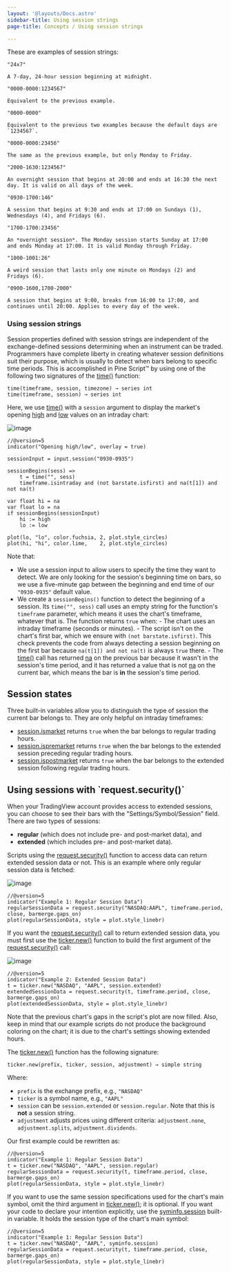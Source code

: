 ```yaml
---
layout: '@layouts/Docs.astro'
sidebar-title: Using session strings
page-title: Concepts / Using session strings

---
```



These are examples of session strings:

`"24x7"`

    A 7-day, 24-hour session beginning at midnight.

`"0000-0000:1234567"`

    Equivalent to the previous example.

`"0000-0000"`

    Equivalent to the previous two examples because the default days are
    `1234567`.

`"0000-0000:23456"`

    The same as the previous example, but only Monday to Friday.

`"2000-1630:1234567"`

    An overnight session that begins at 20:00 and ends at 16:30 the next
    day. It is valid on all days of the week.

`"0930-1700:146"`

    A session that begins at 9:30 and ends at 17:00 on Sundays (1),
    Wednesdays (4), and Fridays (6).

`"1700-1700:23456"`

    An *overnight session*. The Monday session starts Sunday at 17:00
    and ends Monday at 17:00. It is valid Monday through Friday.

`"1000-1001:26"`

    A weird session that lasts only one minute on Mondays (2) and
    Fridays (6).

`"0900-1600,1700-2000"`

    A session that begins at 9:00, breaks from 16:00 to 17:00, and
    continues until 20:00. Applies to every day of the week.

### Using session strings

Session properties defined with session strings are independent of the
exchange-defined sessions determining when an instrument can be traded.
Programmers have complete liberty in creating whatever session
definitions suit their purpose, which is usually to detect when bars
belong to specific time periods. This is accomplished in Pine Script™ by
using one of the following two signatures of the
[time()](https://www.tradingview.com/pine-script-reference/v5/#fun_time)
function:

``` text
time(timeframe, session, timezone) → series int
time(timeframe, session) → series int
```

Here, we use
[time()](https://www.tradingview.com/pine-script-reference/v5/#fun_time)
with a `session` argument to display the market\'s opening
[high](https://www.tradingview.com/pine-script-reference/v5/#var_high)
and [low](https://www.tradingview.com/pine-script-reference/v5/#var_low)
values on an intraday chart:

![image](@assets/concepts/Sessions-UsingSessionStrings-01.png)

``` pine
//@version=5
indicator("Opening high/low", overlay = true)

sessionInput = input.session("0930-0935")

sessionBegins(sess) =>
    t = time("", sess)
    timeframe.isintraday and (not barstate.isfirst) and na(t[1]) and not na(t)

var float hi = na
var float lo = na
if sessionBegins(sessionInput)
    hi := high
    lo := low

plot(lo, "lo", color.fuchsia, 2, plot.style_circles)
plot(hi, "hi", color.lime,    2, plot.style_circles)
```

Note that:

-   We use a session input to allow users to specify the time they want
    to detect. We are only looking for the session\'s beginning time on
    bars, so we use a five-minute gap between the beginning and end time
    of our `"0930-0935"` default value.
-   We create a `sessionBegins()` function to detect the beginning of a
    session. Its `time("", sess)` call uses an empty string for the
    function\'s `timeframe` parameter, which means it uses the chart\'s
    timeframe, whatever that is. The function returns `true` when: - The
    chart uses an intraday timeframe (seconds or minutes). - The script
    isn\'t on the chart\'s first bar, which we ensure with
    `(not barstate.isfirst)`. This check prevents the code from always
    detecting a session beginning on the first bar because
    `na(t[1]) and not na(t)` is always `true` there. - The
    [time()](https://www.tradingview.com/pine-script-reference/v5/#fun_time)
    call has returned
    [na](https://www.tradingview.com/pine-script-reference/v5/#var_na)
    on the previous bar because it wasn\'t in the session\'s time
    period, and it has returned a value that is not
    [na](https://www.tradingview.com/pine-script-reference/v5/#var_na)
    on the current bar, which means the bar is **in** the session\'s
    time period.

## Session states 

Three built-in variables allow you to distinguish the type of session
the current bar belongs to. They are only helpful on intraday
timeframes:

-   [session.ismarket](https://www.tradingview.com/pine-script-reference/v5/#var_session%7Bdot%7Dismarket)
    returns `true` when the bar belongs to regular trading hours.
-   [session.ispremarket](https://www.tradingview.com/pine-script-reference/v5/#var_session%7Bdot%7Dispremarket)
    returns `true` when the bar belongs to the extended session
    preceding regular trading hours.
-   [session.ispostmarket](https://www.tradingview.com/pine-script-reference/v5/#var_session%7Bdot%7Dispostmarket)
    returns `true` when the bar belongs to the extended session
    following regular trading hours.

## Using sessions with \`request.security()\` 

When your TradingView account provides access to extended sessions, you
can choose to see their bars with the \"Settings/Symbol/Session\" field.
There are two types of sessions:

-   **regular** (which does not include pre- and post-market data), and
-   **extended** (which includes pre- and post-market data).

Scripts using the
[request.security()](https://www.tradingview.com/pine-script-reference/v5/#fun_request%7Bdot%7Dsecurity)
function to access data can return extended session data or not. This is
an example where only regular session data is fetched:

![image](@assets/concepts/Sessions-RegularAndExtendedSessions-01.png)

``` pine
//@version=5
indicator("Example 1: Regular Session Data")
regularSessionData = request.security("NASDAQ:AAPL", timeframe.period, close, barmerge.gaps_on)
plot(regularSessionData, style = plot.style_linebr)
```

If you want the
[request.security()](https://www.tradingview.com/pine-script-reference/v5/#fun_request%7Bdot%7Dsecurity)
call to return extended session data, you must first use the
[ticker.new()](https://www.tradingview.com/pine-script-reference/v5/#fun_ticker%7Bdot%7Dnew)
function to build the first argument of the
[request.security()](https://www.tradingview.com/pine-script-reference/v5/#fun_request%7Bdot%7Dsecurity)
call:

![image](@assets/concepts/Sessions-RegularAndExtendedSessions-02.png)

``` pine
//@version=5
indicator("Example 2: Extended Session Data")
t = ticker.new("NASDAQ", "AAPL", session.extended)
extendedSessionData = request.security(t, timeframe.period, close, barmerge.gaps_on)
plot(extendedSessionData, style = plot.style_linebr)
```

Note that the previous chart\'s gaps in the script\'s plot are now
filled. Also, keep in mind that our example scripts do not produce the
background coloring on the chart; it is due to the chart\'s settings
showing extended hours.

The
[ticker.new()](https://www.tradingview.com/pine-script-reference/v5/#fun_ticker%7Bdot%7Dnew)
function has the following signature:

``` text
ticker.new(prefix, ticker, session, adjustment) → simple string
```

Where:

-   `prefix` is the exchange prefix, e.g., `"NASDAQ"`
-   `ticker` is a symbol name, e.g., `"AAPL"`
-   `session` can be `session.extended` or `session.regular`. Note that
    this is **not** a session string.
-   `adjustment` adjusts prices using different criteria:
    `adjustment.none`, `adjustment.splits`, `adjustment.dividends`.

Our first example could be rewritten as:

``` pine
//@version=5
indicator("Example 1: Regular Session Data")
t = ticker.new("NASDAQ", "AAPL", session.regular)
regularSessionData = request.security(t, timeframe.period, close, barmerge.gaps_on)
plot(regularSessionData, style = plot.style_linebr)
```

If you want to use the same session specifications used for the chart\'s
main symbol, omit the third argument in
[ticker.new()](https://www.tradingview.com/pine-script-reference/v5/#fun_ticker%7Bdot%7Dnew);
it is optional. If you want your code to declare your intention
explicitly, use the
[syminfo.session](https://www.tradingview.com/pine-script-reference/v5/#var_syminfo%7Bdot%7Dsession)
built-in variable. It holds the session type of the chart\'s main
symbol:

``` pine
//@version=5
indicator("Example 1: Regular Session Data")
t = ticker.new("NASDAQ", "AAPL", syminfo.session)
regularSessionData = request.security(t, timeframe.period, close, barmerge.gaps_on)
plot(regularSessionData, style = plot.style_linebr)
```


